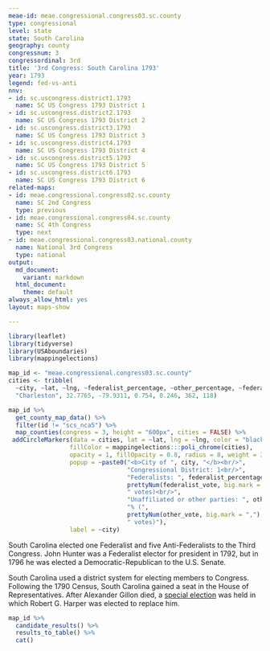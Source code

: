 ```yaml
---
meae-id: meae.congressional.congress03.sc.county
type: congressional
level: state
state: South Carolina
geography: county
congressnum: 3
congressordinal: 3rd
title: '3rd Congress: South Carolina 1793'
year: 1793
legend: fed-vs-anti
nnv:
- id: sc.uscongress.district1.1793
  name: SC US Congress 1793 District 1
- id: sc.uscongress.district2.1793
  name: SC US Congress 1793 District 2
- id: sc.uscongress.district3.1793
  name: SC US Congress 1793 District 3
- id: sc.uscongress.district4.1793
  name: SC US Congress 1793 District 4
- id: sc.uscongress.district5.1793
  name: SC US Congress 1793 District 5
- id: sc.uscongress.district6.1793
  name: SC US Congress 1793 District 6
related-maps:
- id: meae.congressional.congress02.sc.county
  name: SC 2nd Congress
  type: previous
- id: meae.congressional.congress04.sc.county
  name: SC 4th Congress
  type: next
- id: meae.congressional.congress03.national.county
  name: National 3rd Congress
  type: national
output:
  md_document:
    variant: markdown
  html_document:
    theme: default
always_allow_html: yes
layout: maps-show

---
```


```r
library(leaflet)
library(tidyverse)
library(USAboundaries)
library(mappingelections)

map_id <- "meae.congressional.congress03.sc.county"
cities <- tribble(
  ~city, ~lat, ~lng, ~federalist_percentage, ~other_percentage, ~federalist_vote, ~other_vote,
  "Charleston", 32.7765, -79.9311, 0.754, 0.246, 362, 118)

```

<div class="map">

```r
map_id %>%
  get_county_map_data() %>% 
  filter(id != "scs_nca5") %>% 
  map_counties(congress = 3, height = "600px", cities = FALSE) %>% 
 addCircleMarkers(data = cities, lat = ~lat, lng = ~lng, color = "black",
                 fillColor = mappingelections:::poli_chrome(cities),
                 opacity = 1, fillOpacity = 0.8, radius = 8, weight = 3,
                 popup = ~paste0("<b>City of ", city, "</b><br/>",
                                 "Congressional District: 1<br/>",
                                 "Federalists: ", federalist_percentage * 100, "% (", 
                                 prettyNum(federalist_vote, big.mark = ","), 
                                 " votes)<br/>",
                                 "Unaffiliated or other parties: ", other_percentage * 100,
                                 "% (", 
                                 prettyNum(other_vote, big.mark = ","),
                                 " votes)"),
                 label = ~city) 

```

</div>

South Carolina elected one Federalist and five Anti-Federalists to the Third Congress. John Hunter was a Federalist elector for president in 1792, but in 1796 he was elected a Democratic-Republican to the U.S. Senate.

South Carolina used a district system for electing members to Congress. Following the 1790 Census, South Carolina gained a seat in the House of Representatives. After Alexander Gillon died, a [special election](https://elections.lib.tufts.edu/catalog/tufts:sc.uscongress.district2.1794) was held in which Robert G. Harper was elected to replace him.

<div class="results-table">

```r
map_id %>%
  candidate_results() %>%
  results_to_table() %>%
  cat()
```

</div>
